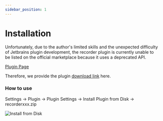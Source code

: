 ```yaml
---
sidebar_position: 1
---
```


# Installation

Unfortunately, due to the author's limited skills and the unexpected difficulty of Jetbrains plugin development, the recorder plugin is currently unable to be listed on the official marketplace because it uses a deprecated API.

[Plugin Page](https://plugins.jetbrains.com/plugin/28059-recorder?noRedirect=true)

Therefore, we provide the plugin [download link](https://github.com/TokenRollAI/recorder-jetbrains/releases/latest) here.

### How to use

Settings -> Plugin -> Plugin Settings -> Install Plugin from Disk -> recorderxxx.zip

![Install from Disk](/img/jetbrains-install-from-disk.png)

